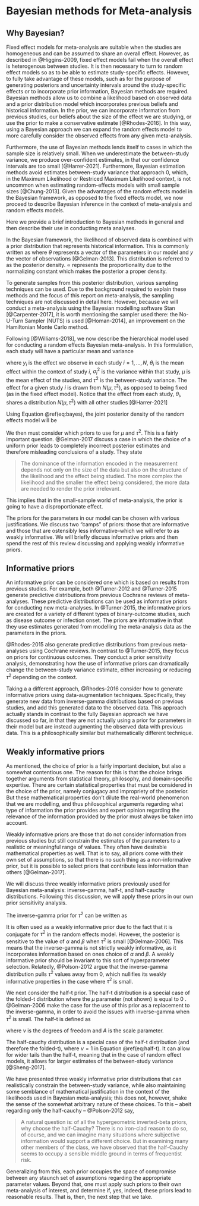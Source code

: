 # Bayesian methods for Meta-analysis

## Why Bayesian?

Fixed effect models for meta-analysis are suitable when the studies are homogeneous and can be assumed to share an overall effect. However, as described in @Higgins-2009, fixed effect models fail when the overall effect is heterogenous between studies. It is then necessary to turn to random effect models so as to be able to estimate study-specific effects. However, to fully take advantage of these models, such as for the purpose of generating posteriors and uncertainty intervals around the study-specific effects or to incorporate prior information, Bayesian methods are required. Bayesian methods allow us to combine a likelihood based on observed data and a prior distribution model which incorporates previous beliefs and historical information. In the prior, we can incorporate information from previous studies, our beliefs about the size of the effect we are studying, or use the prior to make a conservative estimate [@Rhodes-2016]. In this way, using a Bayesian approach we can expand the random effects model to more carefully consider the observed effects from any given meta-analysis. 

Furthermore, the use of Bayesian methods lends itself to cases in which the sample size is relatively small. When we underestimate the between-study variance, we produce over-confident estimates, in that our confidence intervals are too small [@Harrer-2021]. Furthermore, Bayesian estimation methods avoid estimates between-study variance that approach 0, which, in the Maximum Likelihood or Restriced Maximum Likelihood context, is not uncommon when estimating random-effects models with small sample sizes [@Chung-2013]. Given the advantages of the random effects model in the Bayesian framework, as opposed to the fixed effects model, we now proceed to describe Bayesian inference in the context of meta-analysis and random effects models. 

\subsection{Bayesian introduction}

Here we provide a brief introduction to Bayesian methods in general and then describe their use in conducting meta analyses.

In the Bayesian framework, the likelihood of observed data is combined with a prior distribution that represents historical information. This is commonly written as
\begin{gather}
p(\theta|y) \propto p(y|\theta)p(\theta)
(\#eq:bayes)
\end{gather}
where $\theta$ represents a vector of the parameters in our model and $y$ the vector of observations [@Gelman-2013]. This distribution is referred to as the posterior density. $\propto$ represents the proportionality due to the normalizing constant which makes the posterior a proper density. 

To generate samples from this posterior distribution, various sampling techniques can be used. Due to the background required to explain these methods and the focus of this report on meta-analysis, the sampling techniques are not discussed in detail here. However, because we will conduct a meta-analysis using the Bayesian modelling software Stan [@Carpenter-2017], it is worth mentioning the sampler used there: the No-U-Turn Sampler (NUTS) is used [@Homan-2014], an improvement on the Hamiltonian Monte Carlo method.

Following [@Williams-2018], we now describe the hierarchical model used for conducting a random effects Bayesian meta-analysis. In this formulation, each study will have a particular mean and variance

\begin{gather}
y_i \sim N(\theta_i, \sigma_i^2) \\
\theta_i \sim N(\mu, \tau^2) \\
(\mu, \tau^2) \sim prior(.)
\end{gather}

where $y_i$ is the effect we observe in each study $i=1,...,N$, $\theta_i$ is the mean effect within the context of study $i$, $\sigma_i^2$ is the variance within that study, $\mu$ is the mean effect of the studies, and $\tau^2$ is the between-study variance. The effect for a given study $i$ is drawn from $N(\mu, \tau^2)$, as opposed to being fixed (as in the fixed effect model). Notice that the effect from each study, $\theta_i$, shares a distribution $N(\mu, \tau^2)$ with all other studies [@Harrer-2021] 

Using Equation \@ref(eq:bayes), the joint posterior density of the random effects model will be
\begin{gather}
p(\theta, \mu, \tau^2|y) \propto p(y|\theta, \mu, \tau^2)p(\theta, \mu, \tau^2) = \prod_{i=1}^{k}p(y_i|\theta_i,\sigma_i^2)p(\theta_i|\mu,\tau^2)p(\mu, \tau^2)
\end{gather}

We then must consider which priors to use for $\mu$ and $\tau^2$. This is a fairly important question. @Gelman-2017 discuss a case in which the choice of a uniform prior leads to completely incorrect posterior estimates and therefore misleading conclusions of a study. They state 

>The dominance of the information encoded in the measurement depends not only on the size of
the data but also on the structure of the likelihood and the effect being studied. The more complex the
likelihood and the smaller the effect being considered, the more data are needed to render the prior irrelevant.

This implies that in the small-sample world of meta-analysis, the prior is going to have a disproportionate effect. 

The priors for the parameters in our model can be chosen with various justifications. We discuss two "camps" of priors: those that are informative and those that are ostensibly less informative--which we will refer to as weakly informative. We will briefly discuss informative priors and then spend the rest of this review discussing and applying weakly informative priors. 

## Informative priors

An informative prior can be considered one which is based on results from previous studies. For example, both @Turner-2012 and @Turner-2015 generate predictive distributions from previous Cochrane reviews of meta-analyses. These predictive distributions can be used as informative priors for conducting new meta-analyses. In @Turner-2015, the informative priors are created for a variety of different types of binary-outcome studies, such as disease outcome or infection onset. The priors are informative in that they use estimates generated from modelling the meta-analysis data as the parameters in the priors. 

@Rhodes-2015 also generate predictive distributions from previous meta-analyses using Cochrane reviews. In contrast to @Turner-2015, they focus on priors for continuous outcomes. They conduct a prior sensitivity analysis, demonstrating how the use of informative priors can dramatically change the between-study variance estimate, either increasing or reducing $\tau^2$ depending on the context.

Taking a a different approach, @Rhodes-2016 consider how to generate informative priors using data-augmentation techniques. Specifically, they generate new data from inverse-gamma distributions based on previous studies, and add this generated data to the observed data. This approach actually stands in contrast to the fully Bayesian approach we have discussed so far, in that they are not actually using a prior for parameters in their model but are instead augmenting the observed data with previous data. This is a philosophically similar but mathematically different technique.

## Weakly informative priors

As mentioned, the choice of prior is a fairly important decision, but also a somewhat contentious one. The reason for this is that the choice brings together arguments from statistical theory, philosophy, and domain-specific expertise. There are certain statistical properties that must be considered in the choice of the prior, namely conjugacy and impropriety of the posterior. But these mathematical properties don't dilute the real-world phenomenon that we are modelling, and thus philosophical arguments regarding what type of information the prior provides and expert opinion regarding the relevance of the information provided by the prior must always be taken into account.

Weakly informative priors are those that do not consider information from previous studies but still constrain the estimates of the parameters to a realistic or meaningful range of values. They often have desirable mathematical properties as well. That is to say, all priors come with their own set of assumptions, so that there is no such thing as a non-informative prior, but it is possible to select priors that contribute less information than others [@Gelman-2017]. 

We will discuss three weakly informative priors previously used for Bayesian meta-analysis: inverse-gamma, half-t, and half-cauchy distributions. Following this discussion, we will apply these priors in our own prior sensitivity analysis.

The inverse-gamma prior for $\tau^2$ can be written as

\begin{gather}
    p(\tau^2) = \frac{\beta^{\alpha}}{\Gamma(\alpha)}(\tau^2)^{-(\alpha+1)}\exp\Bigg(\frac{-\beta}{\tau^2}\Bigg)
\end{gather}

It is often used as a weakly informative prior due to the fact that it is conjugate for $\tau^2$ in the random effects model. However, the posterior is sensitive to the value of $\alpha$ and $\beta$ when $\tau^2$ is small [@Gelman-2006]. This means that the inverse-gamma is not strictly weakly informative, as it incorporates information based on ones choice of $\alpha$ and $\beta$. A weakly informative prior should be invariant to this sort of hyperparameter selection. Relatedly, @Polson-2012 argue that the inverse-gamma distribution pulls $\tau^2$ values away from 0, which nullifies its weakly informative properties in the case where $\tau^2$ is small. 

We next consider the half-t prior. The half-t distribution is a special case of the folded-t distribution where the $\mu$ parameter (not shown) is equal to 0 \footnote{See \url{https://en.wikipedia.org/wiki/Folded-t_and_half-t_distributions}}. @Gelman-2006 make the case for the use of this prior as a replacement to the inverse-gamma, in order to avoid the issues with inverse-gamma when $\tau^2$ is small. The half-t is defined as 

\begin{gather}
    p(\tau) \propto \Bigg(1 + \frac{1}{\nu}\Big(\frac{\tau}{A}\Big)^2\Bigg)^{-(\nu+1)/2}
(\#eq:half-t)
\end{gather}
where $\nu$ is the degrees of freedom and $A$ is the scale parameter.

The half-cauchy distribution is a special case of the half-t distribution (and therefore the folded-t), where $\nu=1$ in Equation \@ref(eq:half-t). 
\begin{gather}
    p(\tau) \propto \Bigg(1 + \Big(\frac{\tau}{A}\Big)^2\Bigg)^{-1}
(\#eq:half-c)
\end{gather}
It can allow for wider tails than the half-t, meaning that in the case of random effect models, it allows for larger estimates of the between-study variance [@Sheng-2017].

We have presented three weakly informative prior distributions that can realistically constrain the between-study variance, while also maintaining some semblance of mathematical justification in the context of the likelihoods used in Bayesian meta-analysis; this does not, however, shake the sense of the somewhat arbitrary nature of these choices. To this -- abeit regarding only the half-cauchy -- @Polson-2012 say, 

>A natural question is: of all the hypergeometric inverted-beta priors, why choose the half-Cauchy? There is no iron-clad reason to do so, of course, and we can imagine many situations where subjective information would support a different choice. But in examining many other members of the class, we have observed that the half-Cauchy seems to occupy a sensible middle ground in terms of frequentist risk. 

Generalizing from this, each prior occupies the space of compromise between any staunch set of assumptions regarding the appropriate parameter values. Beyond that, one must apply such priors to their own meta-analysis of interest, and determine if, yes, indeed, these priors lead to reasonable results. That is, then, the next step that we take.
